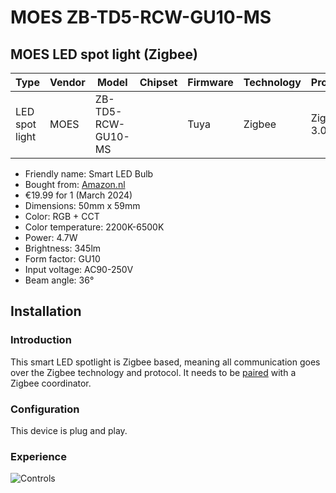 
# MOES ZB-TD5-RCW-GU10-MS

## MOES LED spot light (Zigbee)

| Type           | Vendor | Model              | Chipset | Firmware | Technology | Protocol   |
| -------------- | ------ | ------------------ | ------- | -------- | ---------- | ---------- |
| LED spot light | MOES   | ZB-TD5-RCW-GU10-MS |         | Tuya     | Zigbee     | Zigbee 3.0 |

- Friendly name: Smart LED Bulb
- Bought from: [Amazon.nl](https://www.amazon.nl/dp/B0C3726G89)
- €19.99 for 1 (March 2024)
- Dimensions: 50mm x 59mm
- Color: RGB + CCT
- Color temperature: 2200K-6500K
- Power: 4.7W
- Brightness: 345lm
- Form factor: GU10
- Input voltage: AC90-250V
- Beam angle: 36°

## Installation

### Introduction

This smart LED spotlight is Zigbee based, meaning all communication goes over the Zigbee technology
and protocol. It needs to be [paired](../../pairing/zigbee) with a Zigbee coordinator.

### Configuration

This device is plug and play.

### Experience

<ImageWrapper>
  <Image img={require('./assets/controls.png')} alt="Controls" />
</ImageWrapper>
